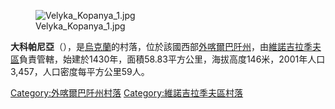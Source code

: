 [[Image:Velyka_Kopanya_1.jpg|right]]

{{coord|48|11|29|N|23|7|40|E|scale:30000|display=title}}

'''大科帕尼亞'''（{{lang-uk|Велика Копаня}}），是[[烏克蘭|烏克蘭]]的村落，位於該國西部[[外喀爾巴阡州|外喀爾巴阡州]]，由[[維諾吉拉季夫區|維諾吉拉季夫區]]負責管轄，始建於1430年，面積58.83平方公里，海拔高度146米，2001年人口3,457，人口密度每平方公里59人。

{{DEFAULTSORT:Велика Копаня}}

[[Category:外喀爾巴阡州村落|Category:外喀爾巴阡州村落]]
[[Category:維諾吉拉季夫區村落|Category:維諾吉拉季夫區村落]]


{{Zakarpattia-geo-stub}}